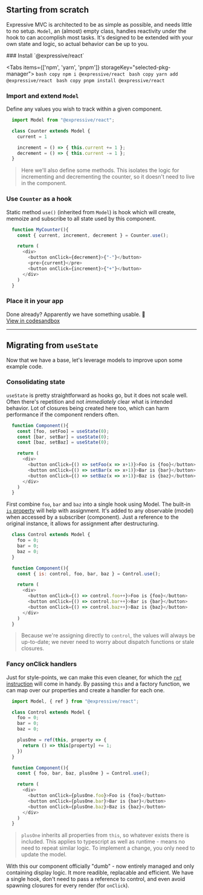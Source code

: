 

## Starting from scratch

Expressive MVC is architected to be as simple as possible, and needs little to no setup.
`Model`, an (almost) empty class, handles reactivity under the hook to can accomplish most tasks.
It's designed to be extended with your own state and logic, so actual behavior can be up to you.

<Steps>
  ### Install `@expressive/react`

  <Tabs items={['npm', 'yarn', 'pnpm']} storageKey="selected-pkg-manager">
    <Tab>
      ```bash copy
      npm i @expressive/react
      ```
    </Tab>
    <Tab>
      ```bash copy
      yarn add @expressive/react
      ```
    </Tab>
    <Tab>
      ```bash copy
      pnpm install @expressive/react
      ```
    </Tab>
  </Tabs>

  ### Import and extend `Model`

  Define any values you wish to track within a given component.

  ```js
    import Model from "@expressive/react";

    class Counter extends Model {
      current = 1

      increment = () => { this.current += 1 };
      decrement = () => { this.current -= 1 };
    }
  ```

  > Here we'll also define some methods. This isolates the logic for incrementing
  > and decrementing the counter, so it doesn't need to live in the component.

  ### Use `Counter` as a hook

 Static method `use()` (inherited from `Model`) is hook which will create,
  memoize and subscribe to all state used by this component.

  ```js
    function MyCounter(){
      const { current, increment, decrement } = Counter.use();

      return (
        <div>
          <button onClick={decrement}>{"-"}</button>
          <pre>{current}</pre>
          <button onClick={increment}>{"+"}</button>
        </div>
      )
    }
  ```

  ### Place it in your app

  <CounterExample />

  Done already? Apparently we have something usable. 🚀 <br />
  [View in codesandbox](https://codesandbox.io/s/example-counter-th8xl)
</Steps>
<hr />

## Migrating from `useState`

Now that we have a base, let's leverage models to improve upon some example code.

### Consolidating state

`useState` is pretty straightforward as hooks go, but it does not scale well.
Often there's repetition and not *immediately* clear what is intended behavior.
Lot of closures being created here too, which can harm performance if the
component renders often.

```js
  function Component(){
    const [foo, setFoo] = useState(0);
    const [bar, setBar] = useState(0);
    const [baz, setBaz] = useState(0);

    return (
      <div>
        <button onClick={() => setFoo(x => x+1)}>Foo is {foo}</button>
        <button onClick={() => setBar(x => x+1)}>Bar is {bar}</button>
        <button onClick={() => setBaz(x => x+1)}>Baz is {baz}</button>
      </div>
    )
  }
```

First combine `foo`, `bar` and `baz` into a single hook using Model.
The built-in [`is` property](/model/is) will help with assignment.
It's added to any observable (model) when accessed by a subscriber
(component). Just a reference to the original instance, it allows for
assignment after destructuring.

```js {8, 12-14}
  class Control extends Model {
    foo = 0;
    bar = 0;
    baz = 0;
  }

  function Component(){
    const { is: control, foo, bar, baz } = Control.use();

    return (
      <div>
        <button onClick={() => control.foo++}>Foo is {foo}</button>
        <button onClick={() => control.bar++}>Bar is {bar}</button>
        <button onClick={() => control.baz++}>Baz is {baz}</button>
      </div>
    )
  }
```

> Because we're assigning directly to `control`, the values will always be
> up-to-date; we never need to worry about dispatch functions or stale closures.

### Fancy onClick handlers

Just for style-points, we can make this even cleaner, for which the [`ref` instruction](/instructions/ref) will come in handy.
By passing `this` and a factory function, we can map over our properties and create a handler for each one.

```js {1, 8-10, 18-20}
  import Model, { ref } from "@expressive/react";

  class Control extends Model {
    foo = 0;
    bar = 0;
    baz = 0;

    plusOne = ref(this, property => {
      return () => this[property] += 1;
    })
  }

  function Component(){
    const { foo, bar, baz, plusOne } = Control.use();

    return (
      <div>
        <button onClick={plusOne.foo}>Foo is {foo}</button>
        <button onClick={plusOne.bar}>Bar is {bar}</button>
        <button onClick={plusOne.baz}>Baz is {baz}</button>
      </div>
    )
  }
```

> `plusOne` inherits all properties from `this`, so whatever exists there is included.
> This applies to typescript as well as runtime - means no need to repeat similar logic.
> To implement a change, you only need to update the model.

With this our component officially "dumb" - now entirely managed and only containing display logic.
It more readible, replacable and efficient. We have a single hook, don't  need to pass a reference to control,
and even avoid spawning closures for every render (for `onClick`).